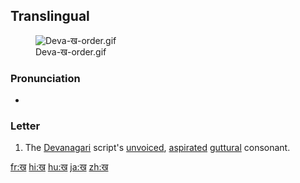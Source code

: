 {{also|ख़}}
==Translingual==
[[File:Deva-ख-order.gif|thumb]]

===Pronunciation===
* {{IPA|/kʰə/|lang=mul}}

===Letter===
{{mul-deva|kha}}

# The [[Devanagari]] script's [[unvoiced]], [[aspirated]] [[guttural]] consonant.

[[fr:ख]]
[[hi:ख]]
[[hu:ख]]
[[ja:ख]]
[[zh:ख]]